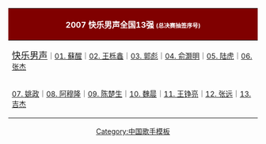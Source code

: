 <center>
{|id="toc" style="margin: 0 auto" 
|-
! style="background:maroon; color:white" | 2007 快乐男声全国13强 <span style="font-size:72%;">(总决赛抽签序号)</span>
|-
| style="font-size:90%;" | <span style="font-size:125%;">[[快乐男声]]</span>｜[[苏醒 (歌手)|01. 蘇醒]]｜[[王栎鑫|02. 王栎鑫]]｜[[郭彪|03. 郭彪]]｜[[俞灏明|04. 俞灏明]]｜[[陆虎|05. 陆虎]]｜[[张杰 (中国大陆歌手)|06. 张杰]]
|-
| style="font-size:90%;" | [[姚政|07. 姚政]]｜[[阿穆隆|08. 阿穆隆]]｜[[陳楚生|09. 陈楚生]]｜[[魏晨|10. 魏晨]]｜[[王铮亮|11. 王铮亮]]｜[[张远 (歌手)|12. 张远]]｜[[吉杰|13. 吉杰]]
|}
<noinclude>
[[Category:中国歌手模板]]
</noinclude>